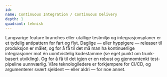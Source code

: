 ```yaml
---
id:
name: Continuous Integration / Continuous Delivery
depth: 1
quadrant: teknisk
---
```


Langvarige feature branches eller utallige testmiljø og integrasjonsplaner er et tydelig antipattern for fart og flyt.
Daglige — eller hyppigere — releaser til produksjon er målet, og for å få til det må man ha kontinuerlige integrasjoner mot én uomtvistelig kodestamme (se eget punkt om trunk-basert utvikling).
Og for å få til det igjen er en robust og gjennomtenkt test-pipeline uunnværlig.
Våre teknologiledere er forkjempere for CI/CD, og argumenterer svært sjeldent — eller aldri — for noe annet.
